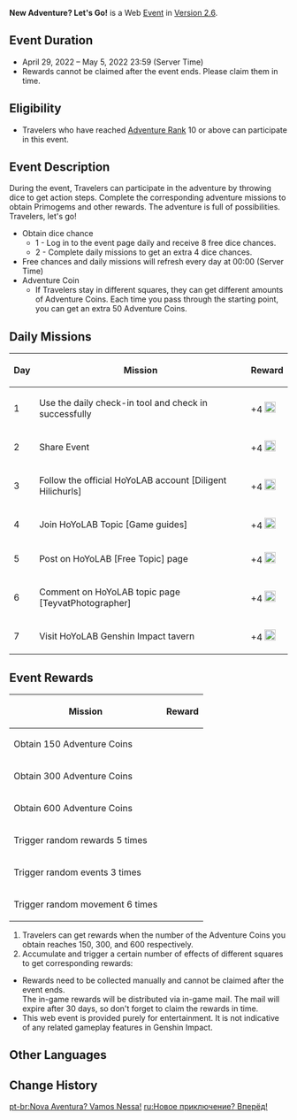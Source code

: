 {{EventTabs}}
{{Event
|name              = New Adventure? Let's Go!
|image             = New Adventure Let's Go.png
|type              = Web
|time_known        = yes
|time_start        = 2022-04-29 13:00:00
|time_start_offset = GMT+8
|time_end          = 2022-05-05 23:59:59
|time_end_offset   = GMT+8
|link              = https://twitter.com/GenshinImpact/status/1519904310577954818
|link2             = https://act.hoyoverse.com/ys/event/e20220429-chess-gop5/index.html
|link2name         = Event Page
}}
'''New Adventure? Let's Go!''' is a Web [[Event]] in [[Version 2.6]].

==Event Duration==
* April 29, 2022 – May 5, 2022 23:59 (Server Time)
* Rewards cannot be claimed after the event ends. Please claim them in time.

==Eligibility==
* Travelers who have reached [[Adventure Rank]] 10 or above can participate in this event.

==Event Description==
During the event, Travelers can participate in the adventure by throwing dice to get action steps. Complete the corresponding adventure missions to obtain Primogems and other rewards. The adventure is full of possibilities. Travelers, let's go!
* Obtain dice chance
** 1 - Log in to the event page daily and receive 8 free dice chances.
** 2 - Complete daily missions to get an extra 4 dice chances.
* Free chances and daily missions will refresh every day at 00:00 (Server Time)
* Adventure Coin
** If Travelers stay in different squares, they can get different amounts of Adventure Coins. Each time you pass through the starting point, you can get an extra 50 Adventure Coins.

==Daily Missions==
{|class="article-table tdc1 tdc3"
!Day
!Mission
!Reward
|-
|1
|Use the daily check-in tool and check in successfully
| +4 [[File:NALG Dice.png|20px]]
|-
|2
|Share Event
| +4 [[File:NALG Dice.png|20px]]
|-
|3
|Follow the official HoYoLAB account [Diligent Hilichurls]
| +4 [[File:NALG Dice.png|20px]]
|-
|4
|Join HoYoLAB Topic [Game guides]
| +4 [[File:NALG Dice.png|20px]]
|-
|5
|Post on HoYoLAB [Free Topic] page
| +4 [[File:NALG Dice.png|20px]]
|-
|6
|Comment on HoYoLAB topic page [TeyvatPhotographer]
| +4 [[File:NALG Dice.png|20px]]
|-
|7
|Visit HoYoLAB Genshin Impact tavern
| +4 [[File:NALG Dice.png|20px]]
|}

==Event Rewards==
{|class="article-table tdc2"
!Mission
!Reward
|-
|Obtain 150 Adventure Coins
|{{Card|Primogem|10}}
|-
|Obtain 300 Adventure Coins
|{{Card|Primogem|20}}
|-
|Obtain 600 Adventure Coins
|{{Card|Primogem|30}}
|-
|Trigger random rewards 5 times
|{{Card|Hero's Wit|5}}
|-
|Trigger random events 3 times
|{{Card|Mystic Enhancement Ore|10}}
|-
|Trigger random movement 6 times
|{{Card|Mora|50000}}
|}
# Travelers can get rewards when the number of the Adventure Coins you obtain reaches 150, 300, and 600 respectively.
# Accumulate and trigger a certain number of effects of different squares to get corresponding rewards:
* Rewards need to be collected manually and cannot be claimed after the event ends.<br />The in-game rewards will be distributed via in-game mail. The mail will expire after 30 days, so don't forget to claim the rewards in time.
* This web event is provided purely for entertainment. It is not indicative of any related gameplay features in Genshin Impact.

==Other Languages==
{{Other Languages|default_hidden=1
|en      = New Adventure? Let's Go!
|zhs     = 新的冒险？出发！
|zhs_rm  = Xīn de Màoxiǎn? Chūfā!
|zht     = 新的冒險？出發！
|zht_rm  = Xīn de Màoxiǎn? Chūfā!
|ja      = 新しい冒険？出発！
|ja_rm   = Atarashii Bouken? Shuppatsu!
|ko      = 새로운 모험? 출발!
|ko_rm   = Saeroun Moheom? Chulbal!
|es      = ¿Una nueva aventura? ¡En marcha!
|fr      = Une nouvelle aventure ? C'est parti !
|ru      = Новое приключение? Вперёд!
|th      = การผจญภัยIครั้งใหม่? ออกเดินทางกันเลย!
|th_rm   = Kan Pachon Phai Khrang Mai? Ok Doenthang Kan Loei!
|vi      = Hành Trình Mạo Hiểm Mới? Xuất Phát!
|de      = Ein neues Abenteuer? Auf geht’s!
|id      = Petualangan baru? Berangkat!
|pt      = Nova aventura? Vamos nessa!
}}

==Change History==
{{Change History|2.6}}

[[pt-br:Nova Aventura? Vamos Nessa!]]
[[ru:Новое приключение? Вперёд!]]